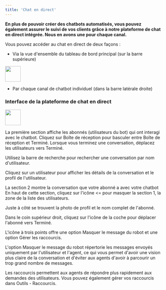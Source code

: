 ```yaml
---
title: 'Chat en direct'
---
```

**En plus de pouvoir créer des chatbots automatisés, vous pouvez également assurer le suivi de vos clients grâce à notre plateforme de chat en direct intégrée. Nous en avons une pour chaque canal.**

Vous pouvez accéder au chat en direct de deux façons :

- Via la vue d'ensemble du tableau de bord principal (sur la barre supérieure)

<img height="50" src="https://clickway.fr/wp-content/uploads/2024/03/SCR-20240317-puba-2-1.png" />

- Par chaque canal de chatbot individuel (dans la barre latérale droite)

### Interface de la plateforme de chat en direct

<img height="50" src="https://clickway.fr/wp-content/uploads/2024/03/SCR-20240317-pvjp.png" />

La première section affiche les abonnés (utilisateurs du bot) qui ont interagi avec le chatbot.
Cliquez sur Boîte de réception pour basculer entre Boîte de réception et Terminé. Lorsque vous terminez une conversation, déplacez les utilisateurs vers Terminé.

Utilisez la barre de recherche pour rechercher une conversation par nom d'utilisateur.

Cliquez sur un utilisateur pour afficher les détails de la conversation et le profil de l'utilisateur.

La section 2 montre la conversation que votre abonné a avec votre chatbot
En haut de cette section, cliquez sur l'icône <= pour masquer la section 1, la zone de la liste des utilisateurs.

Juste à côté se trouvent la photo de profil et le nom complet de l'abonné.

Dans le coin supérieur droit, cliquez sur l'icône de la coche pour déplacer l'abonné vers Terminé.

L'icône à trois points offre une option Masquer le message du robot et une option Gérer les raccourcis.

L'option Masquer le message du robot répertorie les messages envoyés uniquement par l'utilisateur et l'agent, ce qui vous permet d'avoir une vision plus claire de la conversation et d'éviter aux agents d'avoir à parcourir un trop grand nombre de messages.

Les raccourcis permettent aux agents de répondre plus rapidement aux demandes des utilisateurs. Vous pouvez également gérer vos raccourcis dans Outils - Raccourcis.





